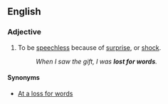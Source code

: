 ==English==
===Adjective===
{{en-adj|-}}
#To be [[speechless]] because of [[surprise]], or [[shock]].
#:''When I saw the gift, I was '''lost for words'''.'' 

====Synonyms====
*[[At a loss for words]]